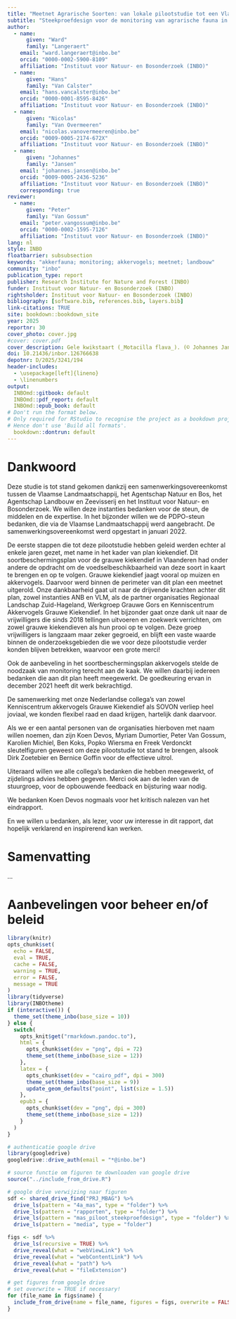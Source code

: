 ```yaml
---
title: "Meetnet Agrarische Soorten: van lokale pilootstudie tot een Vlaams monitoring instrument"
subtitle: "Steekproefdesign voor de monitoring van agrarische fauna in Vlaanderen"
author:
  - name:
      given: "Ward"
      family: "Langeraert"
    email: "ward.langeraert@inbo.be"
    orcid: "0000-0002-5900-8109"
    affiliation: "Instituut voor Natuur- en Bosonderzoek (INBO)"
  - name:
      given: "Hans"
      family: "Van Calster"
    email: "hans.vancalster@inbo.be"
    orcid: "0000-0001-8595-8426"
    affiliation: "Instituut voor Natuur- en Bosonderzoek (INBO)"
  - name:
      given: "Nicolas"
      family: "Van Overmeeren"
    email: "nicolas.vanovermeeren@inbo.be"
    orcid: "0009-0005-2174-672X"
    affiliation: "Instituut voor Natuur- en Bosonderzoek (INBO)"
  - name:
      given: "Johannes"
      family: "Jansen"
    email: "johannes.jansen@inbo.be"
    orcid: "0009-0005-2436-5236"
    affiliation: "Instituut voor Natuur- en Bosonderzoek (INBO)"
    corresponding: true
reviewer:
  - name:
      given: "Peter"
      family: "Van Gossum"
    email: "peter.vangossum@inbo.be"
    orcid: "0000-0002-1595-7126"
    affiliation: "Instituut voor Natuur- en Bosonderzoek (INBO)"
lang: nl
style: INBO
floatbarrier: subsubsection
keywords: "akkerfauna; monitoring; akkervogels; meetnet; landbouw"
community: "inbo"
publication_type: report
publisher: Research Institute for Nature and Forest (INBO)
funder: Instituut voor Natuur- en Bosonderzoek (INBO)
rightsholder: Instituut voor Natuur- en Bosonderzoek (INBO)
bibliography: [software.bib, references.bib, layers.bib]
link-citations: TRUE
site: bookdown::bookdown_site
year: 2025
reportnr: 30
cover_photo: cover.jpg
#cover: cover.pdf
cover_description: Gele kwikstaart (_Motacilla flava_). (© Johannes Jansen)
doi: 10.21436/inbor.126766638
depotnr: D/2025/3241/194
header-includes:
  - \usepackage[left]{lineno}
  - \linenumbers
output:
  INBOmd::gitbook: default
  INBOmd::pdf_report: default
  INBOmd::epub_book: default
# Don't run the format below.
# Only required for RStudio to recognise the project as a bookdown project.
# Hence don't use 'Build all formats'.
  bookdown::dontrun: default
---
```


# Dankwoord {.unnumbered}

Deze studie is tot stand gekomen dankzij een samenwerkingsovereenkomst tussen de Vlaamse Landmaatschappij, het Agentschap Natuur en Bos, het Agentschap Landbouw en Zeevisserij en het Instituut voor Natuur- en Bosonderzoek.
We willen deze instanties bedanken voor de steun, de middelen en de expertise.
In het bijzonder willen we de PDPO-steun bedanken, die via de Vlaamse Landmaatschappij werd aangebracht.
De samenwerkingsovereenkomst werd opgestart in januari 2022.

De eerste stappen die tot deze pilootstudie hebben geleid werden echter al enkele jaren gezet, met name in het kader van plan kiekendief.
Dit soortbeschermingsplan voor de grauwe kiekendief in Vlaanderen had onder andere de opdracht om de voedselbeschikbaarheid van deze soort in kaart te brengen en op te volgen.
Grauwe kiekendief jaagt vooral op muizen en akkervogels.
Daarvoor werd binnen de perimeter van dit plan een meetnet uitgerold.
Onze dankbaarheid gaat uit naar de drijvende krachten achter dit plan, zowel instanties ANB en VLM, als de partner organisaties Regionaal Landschap Zuid-Hageland, Werkgroep Grauwe Gors en Kenniscentrum Akkervogels Grauwe Kiekendief.
In het bijzonder gaat onze dank uit naar de vrijwilligers die sinds 2018 tellingen uitvoeren en zoekwerk verrichten, om zowel grauwe kiekendieven als hun prooi op te volgen.
Deze groep vrijwilligers is langzaam maar zeker gegroeid, en blijft een vaste waarde binnen de onderzoeksgebieden die we voor deze pilootstudie verder konden blijven betrekken, waarvoor een grote merci!

Ook de aanbeveling in het soortbeschermingsplan akkervogels stelde de noodzaak van monitoring terecht aan de kaak.
We willen daarbij iedereen bedanken die aan dit plan heeft meegewerkt.
De goedkeuring ervan in december 2021 heeft dit werk bekrachtigd.

De samenwerking met onze Nederlandse collega’s van zowel Kenniscentrum akkervogels Grauwe Kiekendief als SOVON verliep heel joviaal, we konden flexibel raad en daad krijgen, hartelijk dank daarvoor.

Als we er een aantal personen van de organisaties hierboven met naam willen noemen, dan zijn Koen Devos, Myriam Dumortier, Peter Van Gossum, Karolien Michiel, Ben Koks, Popko Wiersma en Freek Verdonckt sleutelfiguren geweest om deze pilootstudie tot stand te brengen, alsook Dirk Zoetebier en Bernice Goffin voor de effectieve uitrol.

Uiteraard willen we alle collega’s bedanken die hebben meegewerkt, of zijdelings advies hebben gegeven.
Merci ook aan de leden van de stuurgroep, voor de opbouwende feedback en bijsturing waar nodig.

We bedanken Koen Devos nogmaals voor het kritisch nalezen van het eindrapport.

En we willen u bedanken, als lezer, voor uw interesse in dit rapport, dat hopelijk verklarend en inspirerend kan werken.

# Samenvatting {.unnumbered}

<!-- description: start -->

...

<!-- description: end -->

# Aanbevelingen voor beheer en/of beleid {.unnumbered}

```r
library(knitr)
opts_chunk$set(
  echo = FALSE,
  eval = TRUE,
  cache = FALSE,
  warning = TRUE,
  error = FALSE,
  message = TRUE
)
library(tidyverse)
library(INBOtheme)
if (interactive()) {
  theme_set(theme_inbo(base_size = 10))
} else {
  switch(
    opts_knit$get("rmarkdown.pandoc.to"),
    html = {
      opts_chunk$set(dev = "png", dpi = 72)
      theme_set(theme_inbo(base_size = 12))
    },
    latex = {
      opts_chunk$set(dev = "cairo_pdf", dpi = 300)
      theme_set(theme_inbo(base_size = 9))
      update_geom_defaults("point", list(size = 1.5))
    },
    epub3 = {
      opts_chunk$set(dev = "png", dpi = 300)
      theme_set(theme_inbo(base_size = 12))
    }
  )
}
```

```r
# authenticatie google drive
library(googledrive)
googledrive::drive_auth(email = "*@inbo.be")

# source functie om figuren te downloaden van google drive
source("../include_from_drive.R")

# google drive verwijzing naar figuren
sdf <- shared_drive_find("PRJ_MBAG") %>%
  drive_ls(pattern = "4a_mas", type = "folder") %>%
  drive_ls(pattern = "rapporten", type = "folder") %>%
  drive_ls(pattern = "mas_piloot_steekproefdesign", type = "folder") %>%
  drive_ls(pattern = "media", type = "folder")

figs <- sdf %>%
  drive_ls(recursive = TRUE) %>%
  drive_reveal(what = "webViewLink") %>%
  drive_reveal(what = "webContentLink") %>%
  drive_reveal(what = "path") %>%
  drive_reveal(what = "fileExtension")

# get figures from google drive
# set overwrite = TRUE if necessary!
for (file_name in figs$name) {
  include_from_drive(name = file_name, figures = figs, overwrite = FALSE)
}
```
